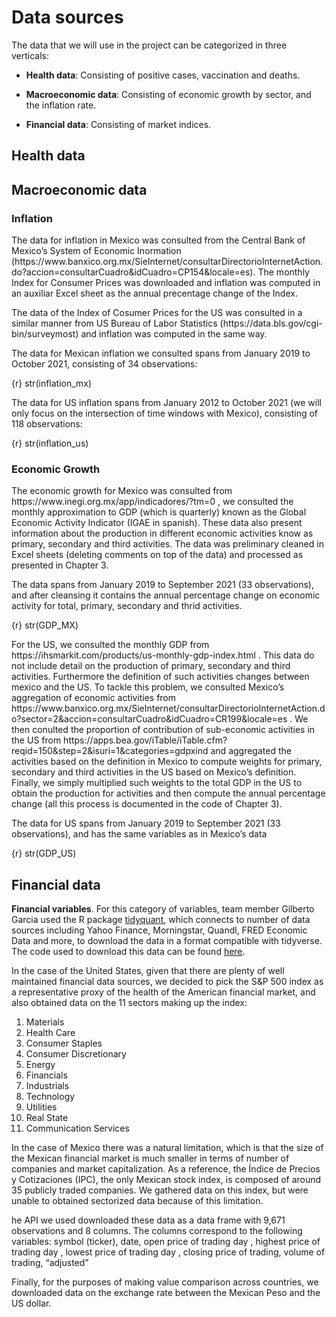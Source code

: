 # Data sources

The data that we will use in the project can be categorized in three verticals:

* **Health data**: Consisting of positive cases, vaccination and deaths.

* **Macroeconomic data**: Consisting of economic growth by sector, and the inflation rate.

* **Financial data**: Consisting of market indices.

## Health data

## Macroeconomic data

### Inflation

The data for inflation in Mexico was consulted from the Central Bank of Mexico's System of Economic Inormation (https://www.banxico.org.mx/SieInternet/consultarDirectorioInternetAction.do?accion=consultarCuadro&idCuadro=CP154&locale=es). The monthly Index for Consumer Prices was downloaded and inflation was computed in an auxiliar Excel sheet as the annual precentage change of the Index.

The data of the Index of Cosumer Prices for the US was consulted in a similar manner from US Bureau of Labor Statistics (https://data.bls.gov/cgi-bin/surveymost) and inflation was computed in the same way.

The data for Mexican inflation we consulted spans from January 2019 to October 2021, consisting of 34 observations:

{r}
str(inflation_mx)


The data for US inflation spans from January 2012 to October 2021 (we will only focus on the intersection of time windows with Mexico), consisting of 118 observations:

{r}
str(inflation_us)


### Economic Growth

The economic growth for Mexico was consulted from https://www.inegi.org.mx/app/indicadores/?tm=0 , we consulted the monthly approximation to GDP (which is quarterly) known as the Global Economic Activity Indicator (IGAE in spanish). These data also present information about the production in different economic activities know as primary, secondary and third activities. The data was preliminary cleaned in Excel sheets (deleting comments on top of the data) and processed as presented in Chapter 3.

The data spans from January 2019 to September 2021 (33 observations), and after cleansing it contains the annual percentage change on economic activity for total, primary, secondary and thrid activities.

{r}
str(GDP_MX)


For the US, we consulted the monthly GDP from https://ihsmarkit.com/products/us-monthly-gdp-index.html . This data do not include detail on the production of primary, secondary and third activities. Furthermore the definition of such activities changes between mexico and the US. To tackle this problem, we consulted Mexico's aggregation of economic activities from https://www.banxico.org.mx/SieInternet/consultarDirectorioInternetAction.do?sector=2&accion=consultarCuadro&idCuadro=CR199&locale=es . We then conulted the proportion of contribution of sub-economic activities in the US from https://apps.bea.gov/iTable/iTable.cfm?reqid=150&step=2&isuri=1&categories=gdpxind and aggregated the activities based on the definition in Mexico to compute weights for primary, secondary and third activities in the US based on Mexico's definition. Finally, we simply multiplied such weights to the total GDP in the US to obtain the production for activities and then compute the annual percentage change (all this process is documented in the code of Chapter 3).

The data for US spans from January 2019 to September 2021 (33 observations), and has the same variables as in Mexico's data

{r}
str(GDP_US)


## Financial data

**Financial variables**. For this category of variables, team member Gilberto Garcia used the R package [tidyquant](https://cloud.r-project.org/web/packages/tidyquant/index.html), which connects to number of data sources including Yahoo Finance, Morningstar, Quandl, FRED Economic Data and more, to download the data in a format compatible with tidyverse. The code used to download this data can be found [here](https://github.com/EDAV-Section2-FP34/covidUSMexico/blob/main/Data//financial data downloader.R).

In the case of the United States, given that there are plenty of well maintained financial data sources, we decided to pick the S&P 500 index as a representative proxy of the health of the American financial market, and also obtained data on the 11 sectors making up the index:

1. Materials
2. Health Care
3. Consumer Staples
4. Consumer Discretionary
5. Energy
6. Financials
7. Industrials
8. Technology
9. Utilities
10. Real State
11. Communication Services

In the case of Mexico there was a natural limitation, which is that the size of the Mexican financial market is much smaller in terms of number of companies and market capitalization. As a reference, the Índice de Precios y Cotizaciones (IPC), the only Mexican stock index, is composed of around 35 publicly traded companies. We gathered data on this index, but were unable to obtained sectorized data because of this limitation.

he API we used downloaded these data as a data frame with 9,671 observations and 8 columns. The columns correspond to the following variables: symbol (ticker), date, open price of trading day , highest price of trading day , lowest price of trading day , closing price of trading, volume of trading, "adjusted"

Finally, for the purposes of making value comparison across countries, we downloaded data on the exchange rate between the Mexican Peso and the US dollar.





